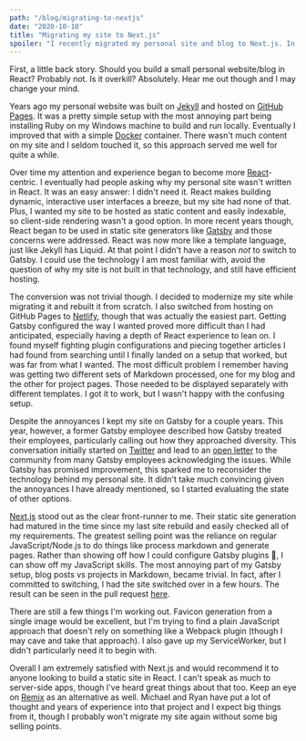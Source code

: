```yaml
---
path: "/blog/migrating-to-nextjs"
date: "2020-10-10"
title: "Migrating my site to Next.js"
spoiler: "I recently migrated my personal site and blog to Next.js. In this post I talk about why and how the process went."
---
```


First, a little back story. Should you build a small personal website/blog in React? Probably not. Is it overkill? Absolutely. Hear me out though and I may change your mind.

Years ago my personal website was built on [Jekyll](https://jekyllrb.com/) and hosted on [GitHub Pages](https://pages.github.com/). It was a pretty simple setup with the most annoying part being installing Ruby on my Windows machine to build and run locally. Eventually I improved that with a simple [Docker](https://www.docker.com/) container. There wasn't much content on my site and I seldom touched it, so this approach served me well for quite a while.

Over time my attention and experience began to become more [React](https://reactjs.org/)-centric. I eventually had people asking why my personal site wasn't written in React. It was an easy answer: I didn't need it. React makes building dynamic, interactive user interfaces a breeze, but my site had none of that. Plus, I wanted my site to be hosted as static content and easily indexable, so client-side rendering wasn't a good option. In more recent years though, React began to be used in static site generators like [Gatsby](https://www.gatsbyjs.com/) and those concerns were addressed. React was now more like a template language, just like Jekyll has Liquid. At that point I didn't have a reason _not_ to switch to Gatsby. I could use the technology I am most familiar with, avoid the question of why my site is not built in that technology, and still have efficient hosting.

The conversion was not trivial though. I decided to modernize my site while migrating it and rebuilt it from scratch. I also switched from hosting on GitHub Pages to [Netlify](https://www.netlify.com/), though that was actually the easiest part. Getting Gatsby configured the way I wanted proved more difficult than I had anticipated, especially having a depth of React experience to lean on. I found myself fighting plugin configurations and piecing together articles I had found from searching until I finally landed on a setup that worked, but was far from what I wanted. The most difficult problem I remember having was getting two different sets of Markdown processed, one for my blog and the other for project pages. Those needed to be displayed separately with different templates. I got it to work, but I wasn't happy with the confusing setup.

Despite the annoyances I kept my site on Gatsby for a couple years. This year, however, a former Gatsby employee described how Gatsby treated their employees, particularly calling out how they approached diversity. This conversation initially started on [Twitter](https://twitter.com/tesseralis/status/1293649007739191296) and lead to an [open letter](https://gist.github.com/gatsbyjs-employees/5b08b884be088bce54abaf4f980fbf7b) to the community from many Gatsby employees acknowledging the issues. While Gatsby has promised improvement, this sparked me to reconsider the technology behind my personal site. It didn't take much convincing given the annoyances I have already mentioned, so I started evaluating the state of other options.

[Next.js](https://nextjs.org/) stood out as the clear front-runner to me. Their static site generation had matured in the time since my last site rebuild and easily checked all of my requirements. The greatest selling point was the reliance on regular JavaScript/Node.js to do things like process markdown and generate pages. Rather than showing off how I could configure Gatsby plugins 🤮, I can show off my JavaScript skills. The most annoying part of my Gatsby setup, blog posts vs projects in Markdown, became trivial. In fact, after I committed to switching, I had the site switched over in a few hours. The result can be seen in the pull request [here](https://github.com/rtbenfield/tylerbenfield.me/pull/8).

There are still a few things I'm working out. Favicon generation from a single image would be excellent, but I'm trying to find a plain JavaScript approach that doesn't rely on something like a Webpack plugin (though I may cave and take that approach). I also gave up my ServiceWorker, but I didn't particularly need it to begin with.

Overall I am extremely satisfied with Next.js and would recommend it to anyone looking to build a static site in React. I can't speak as much to server-side apps, though I've heard great things about that too. Keep an eye on [Remix](https://remix.run/) as an alternative as well. Michael and Ryan have put a lot of thought and years of experience into that project and I expect big things from it, though I probably won't migrate my site again without some big selling points.
